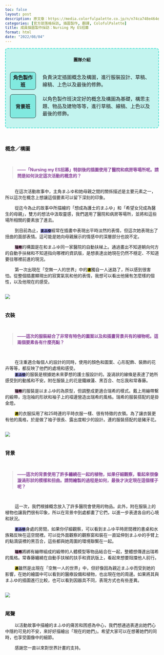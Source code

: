 ```yaml
---
toc: false
layout: post
description: 原文章：https://media.colorfulpalette.co.jp/n/n74ca748e464e | 此篇訪談翻譯僅作為個人練習。
categories: [官方部落格採訪, 插圖製作, 翻譯, ColofulPalette] 
title: 成員插圖製作採訪：Nursing My ES招募
format: html
date: "2022/08/04"
---
```


<div style="border:2px turquoise dashed;padding:0px 12px 0px 12px;border-radius:8px;background-color:rgba(64,224,208, 0.3) !important;" class="team-info">
<p style="text-align:center;font-weight:bold;margin-top:25px">團隊介紹</p>
<table style="border:none;border-collapse: separate;border-spacing: 2px 15px;">
<tr style="border:none;background-color:transparent;">
<th style="text-align:center;width:18%; border:1px solid;border-radius:8px;background-color:rgba(64,224,208, 0.5)">角色製作班</th>
<td style="border:none;padding-left:20px">負責決定插圖概念及構圖，進行服裝設計、草稿、線稿、上色以及最後的修飾。</td>
</tr>
<tr style="border:none;background-color:transparent;background-color:transparent;">
<th style="text-align:center;border:1px solid;border-radius:8px;background-color:rgba(64,224,208, 0.5)">背景班</th>
<td style="border:none;padding-left:20px">以角色製作班決定好的概念及構圖為基礎，構思主題、物品及建物等等，進行草稿、線稿、上色以及最後的修飾。</td>
</tr>
</table>
</div>

<br>


### 概念／構圖
<br>
<blockquote style="color:#884499;font-weight:bold;"> ——「Nursing my ES招募」特訓後的插圖使用了醫院和病房等場所呢。請問是如何決定這次活動的概念的？</blockquote>
<br>
&nbsp;&nbsp;&nbsp;&nbsp;&nbsp;&nbsp;&nbsp;&nbsp;在這次活動故事中，主角まふゆ和她母親之間的關係描述是主要元素之一，所以這次在概念上想讓這個要素可以留下深刻的印象。

&nbsp;&nbsp;&nbsp;&nbsp;&nbsp;&nbsp;&nbsp;&nbsp;從迄今為止的故事中所描繪的「想成為護士的まふゆ」和「希望女兒成為醫生的母親」，雙方的想法中汲取靈感，我們選用了醫院和病房等場所，並將和這些場所相關的要素放了進去。

&nbsp;&nbsp;&nbsp;&nbsp;&nbsp;&nbsp;&nbsp;&nbsp;到目前為止，<code style="background-color:#8888CC"><span style="color:black;font-weight:bold;">まふゆ</span></code>經常在插畫中表現出平時淡然的表情，但這次她表現出了扭曲的面部表情。這可能是她向母親展示的情感中的深層部分也說不定。
<br>

&nbsp;&nbsp;&nbsp;&nbsp;&nbsp;&nbsp;&nbsp;&nbsp;<code style="background-color:#DDAACC"><span style="color:black;font-weight:bold;">瑞希</span></code>的構圖是在和まふゆ同一家醫院的自動扶梯上。通過畫出不知道朝向何方的自動手扶梯和不知道指向哪裡的資訊版，是想表達出她現在仍然不穩定、不知道要往哪裡前進的現況。

&nbsp;&nbsp;&nbsp;&nbsp;&nbsp;&nbsp;&nbsp;&nbsp;第一次出現在「空無一人的世界」中的<code style="background-color:#FFEE11"><span style="color:black;font-weight:bold;">連</span></code>獨自一人迷路了，所以感到很害怕。從整個插畫顯現出的寂寞氣氛和他的表情，我想可以看出他擁有怎麼樣的個性，以及他現在的感受。

<br>
<img src="https://assets.st-note.com/img/1656998185663-0VBvwrQAOj.png">
<br><br>

### 衣裝
<br>
<blockquote style="color:#884499;font-weight:bold;"> ——這次的服裝結合了非常有特色的圖案以及和插畫背景共有的植物呢。這兩個要素各有什麼亮點？</blockquote>
<br>

&nbsp;&nbsp;&nbsp;&nbsp;&nbsp;&nbsp;&nbsp;&nbsp;在注重適合每個人的設計的同時，使用的顏色和圖案、心形配飾、裝飾的花卉等等，都反映了他們的處境和感受。
<br>
&nbsp;&nbsp;&nbsp;&nbsp;&nbsp;&nbsp;&nbsp;&nbsp;<code style="background-color:#8888CC"><span style="color:black;font-weight:bold;">まふゆ</span></code>的服裝是根據她未來夢想的護士服設計的。漩渦狀的線條是表達了她所感受到的動搖和不安。附在服裝上的花是鐵線蓮、黑百合、勿忘我和常春藤。

&nbsp;&nbsp;&nbsp;&nbsp;&nbsp;&nbsp;&nbsp;&nbsp;<code style="background-color:#DDAACC"><span style="color:black;font-weight:bold;">瑞希</span></code>的服裝是以まふゆ的為原型，但調整成更適合瑞希的樣式。戴上用繃帶繫的緞帶，泡泡袖的形狀和袖子上的褶邊營造出瑞希的風格。瑞希的服裝搭配的是掛金燈。

&nbsp;&nbsp;&nbsp;&nbsp;&nbsp;&nbsp;&nbsp;&nbsp;<code style="background-color:#FFEE11"><span style="color:black;font-weight:bold;">連</span></code>的衣服採用了和25時連的平時衣服一樣、很有特徵的衣領。為了讓衣裝更有他的風格，於是做了袖子很長、露出度較少的設計。連的服裝搭配的是豬牙花。

<br>
<img src="https://assets.st-note.com/img/1656998317067-6mAY91MDsr.png">
<br><br>

### 背景
<br>
<blockquote style="color:#884499;font-weight:bold;"> ——這次的背景使用了許多纏繞在一起的植物，如果仔細觀察，看起來很像漩渦形狀的模樣和扭曲。請問繪製的過程是如何，最後才決定現在這個樣子呢？ </blockquote>
<br>

&nbsp;&nbsp;&nbsp;&nbsp;&nbsp;&nbsp;&nbsp;&nbsp;這一次，我們根據概念放入了許多醫院會使用的物品。此外，附在服裝上的植物也讓我們很有印象，所以在背景中到處都畫了它們，以進一步表達各自的心境和狀況。
<br>

&nbsp;&nbsp;&nbsp;&nbsp;&nbsp;&nbsp;&nbsp;&nbsp;<code style="background-color:#8888CC"><span style="color:black;font-weight:bold;">まふゆ</span></code>身處的房間，如果你仔細觀察，可以看到まふゆ平時房間裡的書桌和水族箱反映在這空間裡。可以從外面觀察的觀察窗和裝在一直延伸到まふゆ的手臂上的點滴袋裡的黑百合，這些都與她周圍的環境聯繫在一起。

&nbsp;&nbsp;&nbsp;&nbsp;&nbsp;&nbsp;&nbsp;&nbsp;<code style="background-color:#DDAACC"><span style="color:black;font-weight:bold;">瑞希</span></code>將綁有繃帶組成的緞帶的人體模型等物品結合在一起，整體想傳達出瑞希的風格。常春藤纏繞在自動手扶梯的扶手和資訊版上，看起來想要阻擋他人前行。

&nbsp;&nbsp;&nbsp;&nbsp;&nbsp;&nbsp;&nbsp;&nbsp;<code style="background-color:#FFEE11"><span style="color:black;font-weight:bold;">連</span></code>雖然是出現在「空無一人的世界」中，但好像因為親近まふゆ而受到她的影響，在她的繪圖中可以看到的醫療設備和植物，也出現在他的周邊。如果將其與まふゆ的插圖進行比較，也可以看到因器具不同，表現方式也有些差異。

<br>
<img src="https://assets.st-note.com/img/1656998415203-CcXOJLkOGJ.png">
<br><br>

### 尾聲

&nbsp;&nbsp;&nbsp;&nbsp;&nbsp;&nbsp;&nbsp;&nbsp;以活動故事中描繪的まふゆ的痛苦和困惑為中心，我們想通過表達出她們心中隱約可見的不安，來好好描繪出「現在的她們」。希望大家可以在想著她們的同時，也享受圖像中的細節。

&nbsp;&nbsp;&nbsp;&nbsp;&nbsp;&nbsp;&nbsp;&nbsp;感謝您一直以來對世界計畫的支持。
  